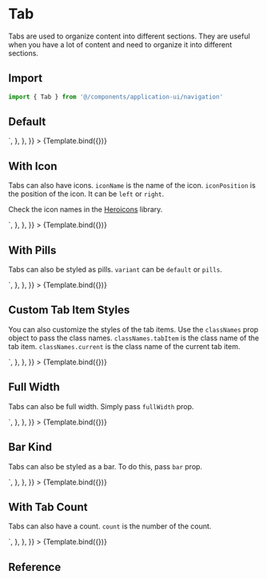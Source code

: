 
<Meta title="Application UI/Navigation/Tab" component={Tab} />


# Tab

Tabs are used to organize content into different sections. They are useful when you have a lot of content and need to organize it into different sections.

## Import

```js
import { Tab } from '@/components/application-ui/navigation'
```

## Default

<Canvas>
  <Story
    name="Default"
    args={{
      tabs: [
        { name: 'My Account', href: '#', current: false },
        { name: 'Company', href: '#', current: false },
        { name: 'Team Members', href: '#', current: true },
        { name: 'Billing', href: '#', current: false },
      ],
    }}
    parameters={{
      docs: {
        source: {
          type: 'code',
          code: `<Tab
  tabs={[
    { name: 'My Account', href: '#', current: false },
    { name: 'Company', href: '#', current: false },
    { name: 'Team Members', href: '#', current: true },
    { name: 'Billing', href: '#', current: false },
  ]}
/>`,
        },
      },
    }}
  >
    {Template.bind({})}
  </Story>
</Canvas>

## With Icon

Tabs can also have icons. `iconName` is the name of the icon. `iconPosition` is the position of the icon. It can be `left` or `right`.

Check the icon names in the [Heroicons](https://heroicons.com/) library.

<Canvas>
  <Story
    name="With Icon"
    args={{
      tabs: [
        { name: 'My Account', href: '#', current: false, iconName: 'user' },
        {
          name: 'Company',
          href: '#',
          current: false,
          iconName: 'computer-desktop',
        },
        { name: 'Team Members', href: '#', current: true, iconName: 'users' },
        { name: 'Billing', href: '#', current: false, iconName: 'credit-card' },
      ],
    }}
    parameters={{
      docs: {
        source: {
          type: 'code',
          code: `<Tab
  tabs={[
    { name: 'My Account', href: '#', current: false, iconName: 'user' },
    {
      name: 'Company',
      href: '#',
      current: false,
      iconName: 'computer-desktop',
    },
    { name: 'Team Members', href: '#', current: true, iconName: 'users' },
    { name: 'Billing', href: '#', current: false, iconName: 'credit-card' },
  ]}
/>`,
        },
      },
    }}
  >
    {Template.bind({})}
  </Story>
</Canvas>

## With Pills

Tabs can also be styled as pills. `variant` can be `default` or `pills`.

<Canvas>
  <Story
    name="With Pills"
    args={{
      tabs: [
        { name: 'My Account', href: '#', current: false, iconName: 'user' },
        {
          name: 'Company',
          href: '#',
          current: false,
          iconName: 'computer-desktop',
        },
        { name: 'Team Members', href: '#', current: true, iconName: 'users' },
        { name: 'Billing', href: '#', current: false, iconName: 'credit-card' },
      ],
      variant: 'pills',
    }}
    parameters={{
      docs: {
        source: {
          type: 'code',
          code: `<Tab
  tabs={[
    { name: 'My Account', href: '#', current: false, iconName: 'user' },
    {
      name: 'Company',
      href: '#',
      current: false,
      iconName: 'computer-desktop',
    },
    { name: 'Team Members', href: '#', current: true, iconName: 'users' },
    { name: 'Billing', href: '#', current: false, iconName: 'credit-card' },
  ]}
  variant="pills"
/>`,
        },
      },
    }}
  >
    {Template.bind({})}
  </Story>
</Canvas>

## Custom Tab Item Styles

You can also customize the styles of the tab items. Use the `classNames` prop object to pass the class names. `classNames.tabItem` is the class name of the tab item. `classNames.current` is the class name of the current tab item.

<Canvas>
  <Story
    name="Custom Tab Item Styles"
    args={{
      tabs: [
        { name: 'My Account', href: '#', current: false, iconName: 'user' },
        {
          name: 'Company',
          href: '#',
          current: false,
          iconName: 'computer-desktop',
        },
        { name: 'Team Members', href: '#', current: true, iconName: 'users' },
        { name: 'Billing', href: '#', current: false, iconName: 'credit-card' },
      ],
      variant: 'pills',
      classNames: {
        tabItem: 'bg-white text-gray-900 rounded-full border border-gray-200',
        current: 'bg-indigo-600 text-white rounded-full',
      },
    }}
    parameters={{
      docs: {
        source: {
          type: 'code',
          code: `<Tab
  tabs={[
    { name: 'My Account', href: '#', current: false, iconName: 'user' },
    {
      name: 'Company',
      href: '#',
      current: false,
      iconName: 'computer-desktop',
    },
    { name: 'Team Members', href: '#', current: true, iconName: 'users' },
    { name: 'Billing', href: '#', current: false, iconName: 'credit-card' },
  ]}
  variant="pills"
  classNames={{
    tabItem: 'bg-white text-gray-900 rounded-full border border-gray-200',
    current: 'bg-indigo-600 text-white rounded-full',
  }}
/>`,
        },
      },
    }}
  >
    {Template.bind({})}
  </Story>
</Canvas>

## Full Width

Tabs can also be full width. Simply pass `fullWidth` prop.

<Canvas>
  <Story
    name="Full Width"
    args={{
      tabs: [
        { name: 'My Account', href: '#', current: false, iconName: 'user' },
        {
          name: 'Company',
          href: '#',
          current: false,
          iconName: 'computer-desktop',
        },
        { name: 'Team Members', href: '#', current: true, iconName: 'users' },
        { name: 'Billing', href: '#', current: false, iconName: 'credit-card' },
      ],
      fullWidth: true,
    }}
    parameters={{
      docs: {
        source: {
          type: 'code',
          code: `<Tab
  tabs={[
    { name: 'My Account', href: '#', current: false, iconName: 'user' },
    {
      name: 'Company',
      href: '#',
      current: false,
      iconName: 'computer-desktop',
    },
    { name: 'Team Members', href: '#', current: true, iconName: 'users' },
    { name: 'Billing', href: '#', current: false, iconName: 'credit-card' },
  ]}
  fullWidth
/>`,
        },
      },
    }}
  >
    {Template.bind({})}
  </Story>
</Canvas>

## Bar Kind

Tabs can also be styled as a bar. To do this, pass `bar` prop.

<Canvas>
  <Story
    name="Bar Kind"
    args={{
      tabs: [
        { name: 'My Account', href: '#', current: true, iconName: 'user' },
        {
          name: 'Company',
          href: '#',
          current: false,
          iconName: 'computer-desktop',
        },
        { name: 'Team Members', href: '#', current: false, iconName: 'users' },
        { name: 'Billing', href: '#', current: false, iconName: 'credit-card' },
      ],
      bar: true,
    }}
    parameters={{
      docs: {
        source: {
          type: 'code',
          code: `<Tab
  tabs={[
    { name: 'My Account', href: '#', current: true, iconName: 'user' },
    {
      name: 'Company',
      href: '#',
      current: false,
      iconName: 'computer-desktop',
    },
    { name: 'Team Members', href: '#', current: false, iconName: 'users' },
    { name: 'Billing', href: '#', current: false, iconName: 'credit-card' },
  ]}
  bar
/>`,
        },
      },
    }}
  >
    {Template.bind({})}
  </Story>
</Canvas>

## With Tab Count

Tabs can also have a count. `count` is the number of the count.

<Canvas>
  <Story
    name="With Tab Count"
    args={{
      tabs: [
        {
          name: 'My Account',
          href: '#',
          current: true,
          iconName: 'user',
          count: 2,
        },
        {
          name: 'Company',
          href: '#',
          current: false,
          iconName: 'computer-desktop',
          count: 3,
        },
        { name: 'Team Members', href: '#', current: false, iconName: 'users' },
        {
          name: 'Billing',
          href: '#',
          current: false,
          iconName: 'credit-card',
          count: 14,
        },
      ],
    }}
    parameters={{
      docs: {
        source: {
          type: 'code',
          code: `<Tab
  tabs={[
    {
      name: 'My Account',
      href: '#',
      current: true,
      iconName: 'user',
      count: 2,
    },
    {
      name: 'Company',
      href: '#',
      current: false,
      iconName: 'computer-desktop',
      count: 3,
    },
    { name: 'Team Members', href: '#', current: false, iconName: 'users' },
    {
      name: 'Billing',
      href: '#',
      current: false,
      iconName: 'credit-card',
      count: 14,
    },
  ]}
/>`,
        },
      },
    }}
  >
    {Template.bind({})}
  </Story>
</Canvas>

## Reference

<ArgsTable of={Tab} />
